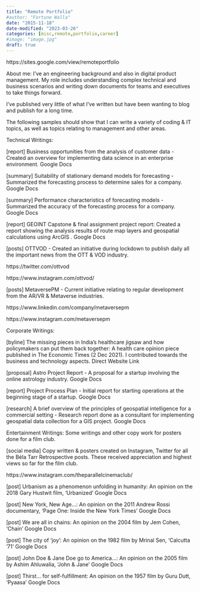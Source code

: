 ```yaml
---
title: "Remote Portfolio"
#author: "Fortune Walla"
date: "2015-11-18"
date-modified: "2023-03-26"
categories: [misc,remote,portfolio,career]
#image: "image.jpg"
draft: true
---
```


https://sites.google.com/view/remoteportfolio

About me: I've an engineering background and also in digital product management. My role includes understanding complex technical and business scenarios and writing down documents for teams and executives to take things forward.

I've published very little of what I've written but have been wanting to blog and publish for a long time.

The following samples should show that I can write a variety of coding & IT topics, as well as topics relating to management and other areas.

Technical Writings:

[report] Business opportunities from the analysis of customer data - Created an overview for implementing data science in an enterprise environment.  Google Docs

[summary] Suitability of stationary demand models for forecasting - Summarized the forecasting process  to determine sales for a company. Google Docs

[summary] Performance characteristics of forecasting models - Summarized the accuracy of the forecasting process for a company. Google Docs

[report] GEOINT Capstone & final assignment project report: Created a report showing the analysis results of route map layers and geospatial calculations using ArcGIS . Google Docs

[posts] OTTVOD - Created an initiative during lockdown to publish daily all the important news from the OTT & VOD industry.

https://twitter.com/ottvod

https://www.instagram.com/ottvod/

[posts] MetaversePM - Current initiative  relating to regular development from the AR/VR & Metaverse industries.

https://www.linkedin.com/company/metaversepm

https://www.instagram.com/metaversepm

 Corporate Writings:

[byline] The missing pieces in India’s healthcare jigsaw and how policymakers can put them back together:  A health care opinion piece published in The Economic Times (2 Dec 2021). I contributed towards the business and  technology aspects. Direct Website Link

[proposal] Astro Project Report -  A proposal for a startup involving the online astrology industry. Google Docs

[report] Project Process Plan - Initial report for starting operations at the beginning stage of a startup. Google Docs

[research] A brief overview of the principles of geospatial intelligence for a commercial setting - Research report done as a consultant for implementing geospatial data collection for a GIS project. Google Docs

Entertainment Writings: Some writings and other copy work for posters done for a film club. 

[social media] Copy written & posters created on Instagram, Twitter for all the Béla Tarr Retrospective posts. These received appreciation and highest views so far for the film club.

https://www.instagram.com/theparallelcinemaclub/

[post] Urbanism as a phenomenon unfolding in humanity: An opinion on the 2018 Gary Hustwit film, 'Urbanized' Google Docs 

[post] New York, New Age...: An opinion on the 2011 Andrew Rossi documentary,  'Page One: Inside the New York Times' Google Docs

[post] We are all in chains: An opinion on the 2004 film by Jem Cohen, 'Chain'  Google Docs

[post] The city of 'joy': An opinion on the 1982 film by Mrinal Sen, 'Calcutta '71' Google Docs

[post] John Doe & Jane Doe go to America...: An opinion on the 2005 film by Ashim Ahluwalia, 'John & Jane' Google Docs

[post] Thirst... for self-fulfillment: An opinion on the  1957 film by Guru Dutt, 'Pyaasa' Google Docs